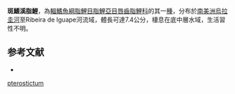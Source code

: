 {{Speciesbox
| status = NE
| status_system = IUCN3.1
| genus = Characidium
| species = pterostictum
| authority = [[Gomes|Gomes]], 1947
| synonyms = 
}}
'''斑鰭溪脂鯉'''，為[[輻鰭魚綱|輻鰭魚綱]][[脂鯉目|脂鯉目]][[脂鯉亞目|脂鯉亞目]][[唇齒脂鯉科|唇齒脂鯉科]]的其一[[種|種]]，分布於[[南美洲|南美洲]][[烏拉圭河|烏拉圭河]]至Ribeira de Iguape河流域，體長可達7.4公分，棲息在底中層水域，生活習性不明。

==参考文献==
{{refbegin}}
*{{FishBase_species|genus=Characidium|species=pterostictum|year=2013|month=9}}
{{refend}}
{{Taxonbar|from=Q5534755}}

[[Category:溪脂鯉屬|pterostictum]]